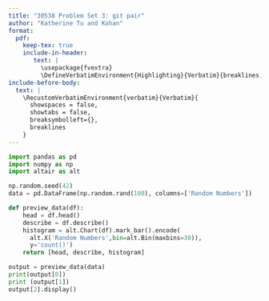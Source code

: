 ```yaml
---
title: "30538 Problem Set 3: git pair"
author: "Katherine Tu and Kohan"
format: 
  pdf:
    keep-tex: true
    include-in-header: 
       text: |
         \usepackage{fvextra}
         \DefineVerbatimEnvironment{Highlighting}{Verbatim}{breaklines,commandchars=\\\{\}}
include-before-body:
  text: |
    \RecustomVerbatimEnvironment{verbatim}{Verbatim}{
      showspaces = false,
      showtabs = false,
      breaksymbolleft={},
      breaklines
    }
---
```


```python
import pandas as pd
import numpy as np
import altair as alt

np.random.seed(42)
data = pd.DataFrame(np.random.rand(100), columns=['Random Numbers'])

def preview_data(df):
    head = df.head() 
    describe = df.describe()
    histogram = alt.Chart(df).mark_bar().encode(
      alt.X('Random Numbers',bin=alt.Bin(maxbins=30)),
      y='count()')
    return [head, describe, histogram]

output = preview_data(data)
print(output[0])
print (output[1])
output[2].display() 

```